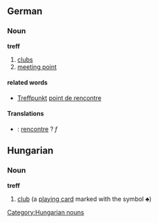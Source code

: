 ==German==
===Noun===
'''treff'''
#[[clubs]]
#[[meeting point]]

====related words====
*[[Treffpunkt]] [[point de rencontre]]

====Translations====
*{{fr}}: [[rencontre]] ? ''f''

==Hungarian==
===Noun===
'''treff'''
# [[club]] (a [[playing card]] marked with the symbol ♣)

[[Category:Hungarian nouns]]